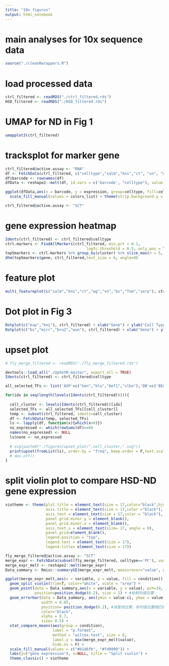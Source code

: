 ```yaml
---
title: "10x figures"
output: html_notebook
---
```

# main analyses for 10x sequence data

```r
source("./cleanRwrappers.R")
```

# load processed data
```r
ctrl_filtered <- readRDS("./ctrl_filtered.rds")
HSD_filtered <- readRDS("./HSD_filtered.rds")
```

# UMAP for ND in Fig 1
```r
umapplot3(ctrl_filtered)
```

# tracksplot for marker gene
```r
ctrl_filtered@active.assay <- "RNA"
df <- FetchData(ctrl_filtered, c("celltype","salm","kni","ct", "vn", "wg", "bs"), slot = "data")
df$barcode <- rownames(df)
dfData <- reshape2::melt(df, id.vars = c('barcode', "celltype"), value.name="expression", variable.name='symbol')

ggplot(dfData,aes(x = barcode, y = expression, group=celltype, fill=celltype)) + ggalt::geom_horizon(colour = NA, size = 5, bandwidth = 10) + facet_grid(symbol~celltype, labeller = label_value, scales = "free", space = "free_x")  + xlab('glycosylation related proteins in HSD')  + ylab('') + theme_bw() + 
  scale_fill_manual(values = colors_list) + theme(strip.background.y = element_blank() ,strip.text.x = element_text(size = 8, color='black'), strip.text.y = element_text(hjust = 0 ,angle = 0,size = 12, color='black'), axis.text.y = element_blank(), axis.text.x = element_blank(), panel.grid = element_blank(), panel.grid.major.y = element_blank(), panel.grid.minor.y = element_blank(), axis.ticks.y = element_blank(),axis.ticks.x = element_blank(), panel.spacing.x = unit(0,"lines"), panel.spacing.y = unit(0.5,"lines"))

ctrl_filtered@active.assay <- "SCT"
```

# gene expression heatmap
```r
Idents(ctrl_filtered) <- ctrl_filtered$celltype
ctrl.markers <- FindAllMarkers(ctrl_filtered, min.pct = 0.1, 
                                    logfc.threshold = 0.5, only.pos = T)
top5markers <- ctrl.markers %>% group_by(cluster) %>% slice_max(n = 5, order_by = avg_log2FC)
dhm(top5markers$gene, ctrl_filtered,text_size = 6, angle=0)
```
# feature plot 
```r
multi_featureplot(c("salm","kni","ct","wg","vn","bs","Tom","serp"), ctrl_filtered)
```
# Dot plot in Fig 3
```r
Dotplot(c("exp","kni"), ctrl_filtered) + xlab("Gene") + ylab("Cell Type")
Dotplot(c("bs","mirr","bru2","wun"), ctrl_filtered) + xlab("Gene") + ylab("Cell Type")
```

# upset plot
```r
# fly_merge_filtered <- readRDS("./fly_merge_filtered.rds")

devtools::load_all("./UpSetR-master", export_all = TRUE)
Idents(ctrl_filtered) <- ctrl_filtered$celltype

all_selected_TFs <- list('ASP'=c("ken","klu","Aef1","slbo"),'DB'=c('BEAF-32','tgo',"kni","HDAC1"),'DT'=c("crol","Dref","Dp",'salm'),'GB'=c('ERR','Rel',"CG7372","dl"),'LT'=c("sima","abd-A","Usf","Hnf4"),'PC'=c('bs','pnt','ct','Trf2'),'SB'=c("wg","Atf3","grn","ct"),"TC"=c('bi',"Usf","ara","ct"),"VB"=c("Myc","Max","BEAF-32","vn"))

for(idx in seq(length(levels(Idents(ctrl_filtered))))){
  
  cell_cluster <- levels(Idents(ctrl_filtered))[idx]
  selected_TFs <- all_selected_TFs[[cell_cluster]]
  temp <- subset(ctrl_filtered, idents=cell_cluster)
  df <- FetchData(temp, selected_TFs)
  ls <- lapply(df, function(x){which(x>0)})
  no_expressed <- which(rowSums(df)==0)
  names(no_expressed) <- NULL
  ls$none <- no_expressed
  
  # svg(paste0("./figures/upset_plot/",cell_cluster,".svg"))
  print(upset(fromList(ls), order.by = "freq", keep.order = F,text.scale=2, matrix.color = "black",main.bar.color='black',point.size=4, sets.bar.color = "black",mainbar.y.label='#cell',sets.x.label='marginal size', percentage = TRUE, mainbar.y.max=NULL, nintersects = 12))
  # dev.off()
}
```

# split violin plot to compare HSD-ND gene expression
```r
viotheme <- theme(plot.title = element_text(size = 17,color="black",hjust = 0.5),
                  axis.title = element_text(size = 17,color ="black"), 
                  axis.text = element_text(size = 17,color = "black"),
                  panel.grid.minor.y = element_blank(),
                  panel.grid.minor.x = element_blank(),
                  axis.text.x = element_text(size= 17, angle = 0),
                  panel.grid=element_blank(),
                  legend.position = "top",
                  legend.text = element_text(size = 17),
                  legend.title= element_text(size = 17))

fly_merge_filtered@active.assay <- "SCT"
merge_expr <- FetchData(subset(fly_merge_filtered, celltype=='PC'), vars = c("fng", "kud", "mmy", "Pgant35A", "condition"), slot = "data")
merge_expr_melt <- reshape2::melt(merge_expr)
Data_summary <- Rmisc::summarySE(merge_expr_melt, measurevar="value", groupvars=c("condition","variable"))

ggplot(merge_expr_melt,aes(x = variable, y = value, fill = condition)) +
  geom_split_violin(trim=T, color="white", scale = "area") + 
  geom_point(data = Data_summary,aes(x = variable, y = value), pch=19,
             position=position_dodge(0.2), size = 1) + #绘制均值位置
  geom_errorbar(data = Data_summary, aes(ymin = value-ci, ymax = value+ci), 
                width = 0.05, 
                position= position_dodge(0.2), #误差线位置，和均值位置相匹配
                color="black",
                alpha = 0.7,
                size= 0.5) + 
  stat_compare_means(aes(group = condition),
                     label = "p.format",
                     method = "wilcox.test", size = 6,
                     label.y = max(merge_expr_melt$value),
                     hide.ns = F) + 
  scale_fill_manual(values = c("#b1d6fb", "#fd9999")) +
  labs(y=("gene expression"), x=NULL, title = "Split violin") + 
  theme_classic() + viotheme
```